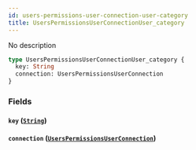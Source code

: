 ```yaml
---
id: users-permissions-user-connection-user-category
title: UsersPermissionsUserConnectionUser_category
---
```


No description

```graphql
type UsersPermissionsUserConnectionUser_category {
  key: String
  connection: UsersPermissionsUserConnection
}
```

### Fields

#### `key` ([`String`](/v1/scalars/string))

#### `connection` ([`UsersPermissionsUserConnection`](/v1/objects/users-permissions-user-connection))
